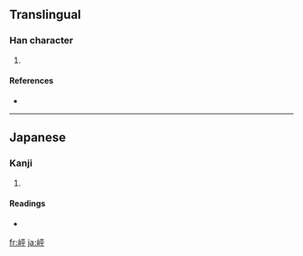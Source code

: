 ==Translingual==

===Han character===
{{Han char|rn=46|rad=山|as=05|sn=8|four=|canj=山一火十 (UMFJ)}}

# {{defn|Han|sort=山05}}

====References====
* {{Han ref|kx=0310.071|hdz=10766.081|uh=5CBC|ud=23740}}

----

==Japanese==

===Kanji===
{{ja-kanji|grade=|rs=山05}}

# {{defn|Japanese|sort=山05}}

====Readings====
* {{ja-readings|on=|kun=[[ゆり]] (yuri)}}

[[fr:岼]]
[[ja:岼]]